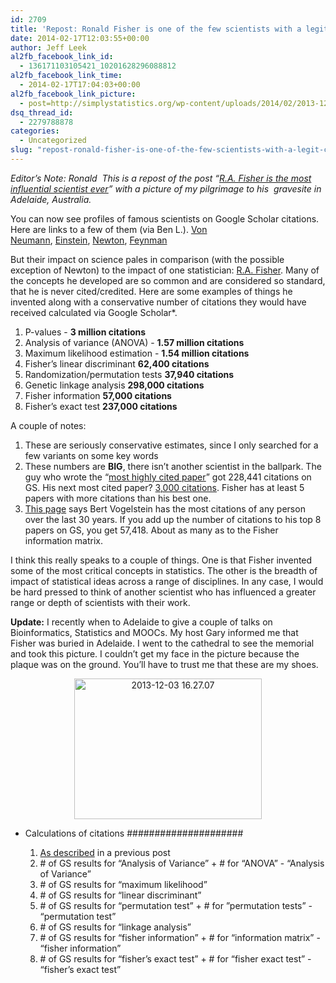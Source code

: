 ```yaml
---
id: 2709
title: 'Repost: Ronald Fisher is one of the few scientists with a legit claim to most influential scientist ever'
date: 2014-02-17T12:03:55+00:00
author: Jeff Leek
al2fb_facebook_link_id:
  - 136171103105421_10201628296088812
al2fb_facebook_link_time:
  - 2014-02-17T17:04:03+00:00
al2fb_facebook_link_picture:
  - post=http://simplystatistics.org/wp-content/uploads/2014/02/2013-12-03-16.27.07-300x225.jpg
dsq_thread_id:
  - 2279788878
categories:
  - Uncategorized
slug: "repost-ronald-fisher-is-one-of-the-few-scientists-with-a-legit-claim-to-most-influential-scientist-ever"
---
```

_Editor's Note: Ronald  This is a repost of the post "[R.A. Fisher is the most influential scientist ever](http://simplystatistics.org/2012/03/07/r-a-fisher-is-the-most-influential-scientist-ever/)" with a picture of my pilgrimage to his  gravesite in Adelaide, Australia. _

You can now see profiles of famous scientists on Google Scholar citations. Here are links to a few of them (via Ben L.). <a href="http://scholar.google.com/citations?user=6kEXBa0AAAAJ&hl=en" target="_blank">Von Neumann</a>, <a href="http://scholar.google.com/citations?user=qc6CJjYAAAAJ&hl=en" target="_blank">Einstein</a>, <a href="http://scholar.google.com/citations?user=xJaxiEEAAAAJ&hl=en" target="_blank">Newton</a>, <a href="http://scholar.google.com/citations?user=B7vSqZsAAAAJ&hl=en" target="_blank">Feynman</a>

But their impact on science pales in comparison (with the possible exception of Newton) to the impact of one statistician: <a href="http://en.wikipedia.org/wiki/Ronald_Fisher" target="_blank">R.A. Fisher</a>. Many of the concepts he developed are so common and are considered so standard, that he is never cited/credited. Here are some examples of things he invented along with a conservative number of citations they would have received calculated via Google Scholar*.

  1. P-values - **3 million citations**
  2. Analysis of variance (ANOVA) - **1.57 million citations**
  3. Maximum likelihood estimation - **1.54 million citations**
  4. Fisher’s linear discriminant **62,400 citations**
  5. Randomization/permutation tests **37,940 citations**
  6. Genetic linkage analysis **298,000 citations**
  7. Fisher information **57,000 citations**
  8. Fisher’s exact test **237,000 citations**

A couple of notes:

  1. These are seriously conservative estimates, since I only searched for a few variants on some key words
  2. These numbers are **BIG**, there isn’t another scientist in the ballpark. The guy who wrote the “<a href="http://www.jbc.org/content/280/28/e25.full" target="_blank">most highly cited paper</a>” got 228,441 citations on GS. His next most cited paper? <a href="http://scholar.google.com/citations?hl=en&user=YCS0XAcAAAAJ&oi=sra" target="_blank">3,000 citations</a>. Fisher has at least 5 papers with more citations than his best one.
  3. <a href="http://archive.sciencewatch.com/sept-oct2003/sw_sept-oct2003_page2.htm" target="_blank">This page</a> says Bert Vogelstein has the most citations of any person over the last 30 years. If you add up the number of citations to his top 8 papers on GS, you get 57,418. About as many as to the Fisher information matrix.

I think this really speaks to a couple of things. One is that Fisher invented some of the most critical concepts in statistics. The other is the breadth of impact of statistical ideas across a range of disciplines. In any case, I would be hard pressed to think of another scientist who has influenced a greater range or depth of scientists with their work.

**Update:** I recently when to Adelaide to give a couple of talks on Bioinformatics, Statistics and MOOCs. My host Gary informed me that Fisher was buried in Adelaide. I went to the cathedral to see the memorial and took this picture. I couldn't get my face in the picture because the plaque was on the ground. You'll have to trust me that these are my shoes.

<p style="text-align: center;">
  <a href="http://simplystatistics.org/2014/02/17/repost-ronald-fisher-is-one-of-the-few-scientists-with-a-legit-claim-to-most-influential-scientist-ever/2013-12-03-16-27-07/" rel="attachment wp-att-2710"><img class="alignnone size-medium wp-image-2710" alt="2013-12-03 16.27.07" src="http://simplystatistics.org/wp-content/uploads/2014/02/2013-12-03-16.27.07-300x225.jpg" width="300" height="225" srcset="http://simplystatistics.org/wp-content/uploads/2014/02/2013-12-03-16.27.07-300x225.jpg 300w, http://simplystatistics.org/wp-content/uploads/2014/02/2013-12-03-16.27.07-1024x768.jpg 1024w" sizes="(max-width: 300px) 100vw, 300px" /></a>
</p>

* Calculations of citations #####################

  1. <a href="http://simplystatistics.tumblr.com/post/15402808730/p-values-and-hypothesis-testing-get-a-bad-rap-but-we" target="_blank">As described</a> in a previous post
  2. \# of GS results for “Analysis of Variance” + # for “ANOVA” - “Analysis of Variance”
  3. \# of GS results for “maximum likelihood”
  4. \# of GS results for “linear discriminant”
  5. \# of GS results for “permutation test” + # for ”permutation tests” - “permutation test”
  6. \# of GS results for “linkage analysis”
  7. \# of GS results for “fisher information” + # for “information matrix” - “fisher information”
  8. \# of GS results for “fisher’s exact test” + # for “fisher exact test” - “fisher’s exact test”
